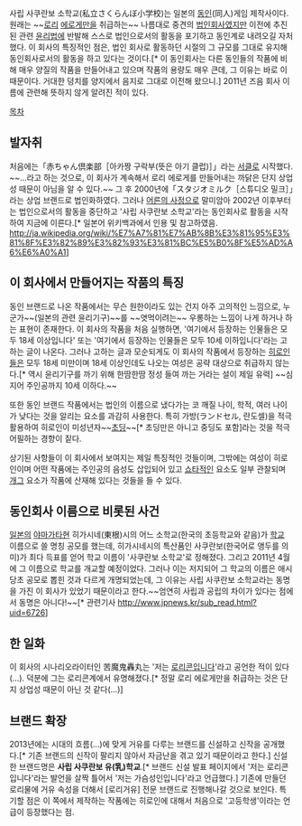 사립 사쿠란보 소학교(私立さくらんぼ小学校)는 일본의 [[동인]](同人)게임 제작사이다. 원래는 ~~[[로리]] [[에로게]]만을 취급하는~~ 나름대로 중견의 [[법인]]회사였지만 이전에 추진된 관련 [[윤리]]법에 반발해 스스로 법인으로서의 활동을 포기하고 동인계로 내려오길 자처했다. 이 회사의 특징적인 점은, 법인 회사로 활동하던 시절의 그 규모를 그대로 유지해 동인회사로서의 활동을 하고 있다는 것이다.[* 이 동인회사는 다른 동인들의 작품에 비해 매우 양질의 작품을 만들어내고 있으며 작품의 용량도 매우 큰데, 그 이유는 바로 이 때문이다. 거대한 덩치를 양지에서 음지로 그대로 이전해 왔으니.] 2011년 즈음 회사 이름에 관련해 뜻하지 않게 알려진 적이 있다.

[[목차]]
== 발자취 ==
처음에는「赤ちゃん倶楽部［아카짱 구락부(뜻은 아기 클럽)］」라는 [[서클]]로 시작했다. ~~…라고 하는 것으로, 이 회사가 계속해서 로리 에로게를 만들어내는 까닭은 단지 상업성 때문이 아님을 알 수 있다.~~ 그 후 2000년에「スタジオミルク［스튜디오 밀크］」라는 상업 브랜드로 법인화하였다. 그러나 [[어른의 사정]]으로 말미암아 2002년 이후부터는 법인으로서의 활동을 중단하고 '사립 사쿠란보 소학교'라는 동인회사로 활동을 시작하여 지금에 이른다.[* 일본어 위키백과에서 인용 및 참고하였음. [[http://ja.wikipedia.org/wiki/%E7%A7%81%E7%AB%8B%E3%81%95%E3%81%8F%E3%82%89%E3%82%93%E3%81%BC%E5%B0%8F%E5%AD%A6%E6%A0%A1]]]

== 이 회사에서 만들어지는 작품의 특징 ==
동인 브랜드로 나온 작품에서는 무슨 원한이라도 있는 건지 아주 고의적인 느낌으로, 누군가~~(일본의 관련 윤리기구)~~를 ~~엿먹이려는~~ 우롱하는 느낌이 나게 하거나 하는 표현이 존재한다. 이 회사의 작품을 처음 실행하면, '여기에서 등장하는 인물들은 모두 18세 이상입니다' 또는 '여기에서 등장하는 인물들은 모두 10세 이하입니다'라는 고하는 글이 나온다. 그러나 고하는 글과 모순되게도 이 회사의 작품에서 등장하는 [[히로인]]들은 모두 18세 미만이며 18세 이상인데도 나오는 여성은 공략 대상으로 취급하지 않는다.[* 역시 윤리기구를 까기 위해 한땀한땀 정성 들여 까는 거라는 설이 제일 유력] ~~심지어 주인공까지 10세 이하다.~~

또한 동인 브랜드 작품에서는 법인의 이름으로 냈다가는 코 깨질 나이, 학적, 여러 나이가 낮다는 것을 알리는 요소를 과감히 사용한다. 특히 가방(ランドセル, 란도셀)을 적극 활용하여 히로인이 미성년자~~[[초딩]]~~[* 초딩만은 아니고 중딩도 포함]라는 것을 적극 어필하는 경향이 짙다.

상기된 사항들이 이 회사에서 보여지는 제일 특징적인 것들이며, 그밖에는 여성이 히로인이며 어떤 작품에는 주인공의 음성도 삽입되어 있고 [[쇼타]]적인 요소도 일부 관찰되며 [[개그]] 요소가 작품에 산재해 있다는 것들을 들 수 있다.

== 동인회사 이름으로 비롯된 사건 ==
[[일본]]의 [[야마가타]]현 히가시네(東根)시의 어느 소학교(한국의 초등학교와 같음)가 [[학교]] 이름으로 쓸 명칭 공모를 했는데, 히가시네시의 특산품인 사쿠란보(한국어로 앵두를 의미)가 최다 득표를 얻어 학교 이름이 '사쿠란보 소학교'로 정해졌다. 그리고 2011년 4월에 그 이름으로 학교를 개교할 예정이었다. 그러나 이는 저지되어 그 학교의 이름은 애시당초 공모로 뽑힌 것과 다르게 개명되었는데, 그 이유는 사립 사쿠란보 소학교라는 동명을 가진 이 회사가 있었기 때문이라고 한다.~~엄연히 사립과 공립의 차이가 있다는 점에서 동명은 아니다!~~[* 관련기사 [[http://www.jpnews.kr/sub_read.html?uid=6726]]]

== 한 일화 ==
이 회사의 시나리오라이터인 苦魔鬼轟丸는 '저는 [[로리콘]]입니다'라고 공언한 적이 있다(…). 덕분에 그는 로리콘계에서 유명해졌다.[* 정말 로리 에로게만을 취급하는 것은 단지 상업성 때문이 아닌 것 같다(…)]

== 브랜드 확장 ==
2013년에는 시대의 흐름(…)에 맞게 거유를 다루는 브랜드를 신설하고 신작을 공개했다.[* 기존 브랜드의 신작이 팔리지 않아서 자금난을 겪고 있기 때문이라고 한다.] 신설한 브랜드명은 '''사립 사쿠란보 유(乳)학교'''.[* 브랜드 신설 발표 페이지에서 '저는 로리콘입니다'라는 발언을 살짝 틀어서 '저는 가슴성인입니다'라고 언급했다.] 기존에 만들던 로리물에 거유 속성을 더해서 [로리거유] 전문 브랜드로 진행해나갈 것으로 보인다. 특기할 점은 이 쪽에서 제작하는 작품에는 히로인에 대해서 처음으로 '고등학생'이라는 언급이 등장했다는 점.

